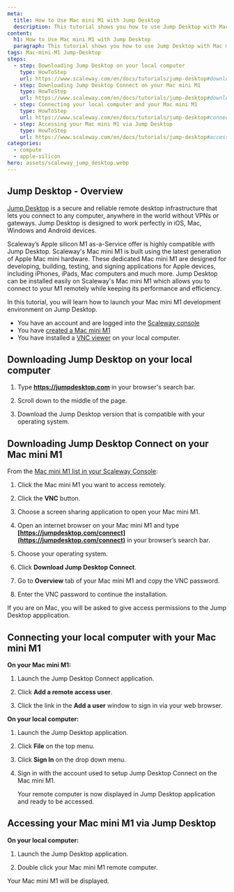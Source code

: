 ```yaml
---
meta:
  title: How to Use Mac mini M1 with Jump Desktop 
  description: This tutorial shows you how to use Jump Desktop with Mac mini M1
content:
  h1: How to Use Mac mini M1 with Jump Desktop 
  paragraph: This tutorial shows you how to use Jump Desktop with Mac mini M1
tags: Mac-mini-M1 Jump-Desktop 
steps:
  - step: Downloading Jump Desktop on your local computer
    type: HowToStep
    url: https://www.scaleway.com/en/docs/tutorials/jump-desktop#downloading-jump-deskptop-on-your-local-computer
  - step: Downloading Jump Desktop Connect on your Mac mini M1
    type: HowToStep
    url: https://www.scaleway.com/en/docs/tutorials/jump-desktop#downloading-jump-desktop-connect-on-your-mac-mini-m1/
  - step: Connecting your local computer and your Mac mini M1
    type: HowToStep
    url: https://www.scaleway.com/en/docs/tutorials/jump-desktop#connecting-your-computer-and-your-mac-mini-m1/  
  - step: Accessing your Mac mini M1 via Jump Desktop
    type: HowToStep
    url: https://www.scaleway.com/en/docs/tutorials/jump-desktop#accessing-your-mac-mini-m1-via-jump-desktop/
categories:
  - compute
  - apple-silicon
hero: assets/scaleway_jump_desktop.webp
---
```


## Jump Desktop - Overview

[Jump Desktop](https://jumpdesktop.com) is a secure and reliable remote desktop infrastructure that lets you connect to any computer, anywhere in the world without VPNs or gateways. Jump Desktop is designed to work perfectly in iOS, Mac, Windows and Android devices.

Scaleway’s Apple silicon M1 as-a-Service offer is highly compatible with Jump Desktop. Scaleway's Mac mini M1 is built using the latest generation of Apple Mac mini hardware. These dedicated Mac mini M1 are designed for developing, building, testing, and signing applications for Apple devices, including iPhones, iPads, Mac computers and much more. Jump Desktop can be installed easily on Scaleway's Mac mini M1 which allows you to connect to your M1 remotely while keeping its performance and efficiency.

In this tutorial, you will learn how to launch your Mac mini M1 development environment on Jump Desktop.

<Message type="requirement">

- You have an account and are logged into the [Scaleway console](https://console.scaleway.com)
- You have [created a Mac mini M1](/compute/apple-silicon/how-to/create-mac-mini-m1)
- You have installed a [VNC viewer](https://www.tightvnc.com/) on your local computer. 

</Message>

## Downloading Jump Desktop on your local computer 

1. Type **https://jumpdesktop.com** in your browser's search bar. 

2. Scroll down to the middle of the page.

    <Lightbox src="scaleway-middle-of-the-page.webp" alt="os to choose jump dekstop" />

3. Download the Jump Desktop version that is compatible with your operating system. 


## Downloading Jump Desktop Connect on your Mac mini M1

From the [Mac mini M1 list in your Scaleway Console](https://console.scaleway.com/asaas/servers): 

1. Click the Mac mini M1 you want to access remotely.

2. Click the **VNC** button. 

    <Lightbox src="scaleway-vnc-access.webp" alt="vnc button to access mac mini" />

3. Choose a screen sharing application to open your Mac mini M1. 

4. Open an internet browser on your Mac mini M1 and type **[https://jumpdesktop.com/connect](https://jumpdesktop.com/connect)** in your browser’s search bar.

5. Choose your operating system. 

    <Lightbox src="scaleway-jump-desktop-connect.webp" alt="download jump desktop connect" />

6. Click **Download Jump Desktop Connect**. 

7. Go to **Overview** tab of your Mac mini M1  and copy the VNC password. 

8. Enter the VNC password to continue the installation.

<Message type="note">

If you are on Mac, you will be asked to give access permissions to the Jump Desktop appplication. 

</Message>


## Connecting your local computer with your Mac mini M1

**On your Mac mini M1:**

1. Launch the Jump Desktop Connect application. 

2. Click **Add a remote access user**. 

    <Lightbox src="scaleway-add-remote-access-user.webp" alt="add remote access user " />

3. Click the link in the **Add a user** window to sign in via your web browser.


**On your local computer:**

1. Launch the Jump Desktop application. 

2. Click **File** on the top menu. 

3. Click **Sign In** on the drop down menu.

4. Sign in with the account used to setup Jump Desktop Connect on the Mac mini M1. 

    <Lightbox src="scaleway-jump-desktop-remote.webp" alt="jump dekstop remote" />

    <Message type="note">
    
    Your remote computer is now displayed in Jump Desktop application and ready to be accessed.

    </Message>


## Accessing your Mac mini M1 via Jump Desktop

**On your local computer:**

1. Launch the Jump Desktop application. 

2. Double click your Mac mini M1 remote computer.

Your Mac mini M1 will be displayed.

<Lightbox src="scaleway-mac-mini-m1.webp" alt="mac mini m1 page" />
